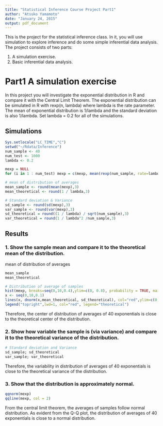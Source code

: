 ```yaml
---
title: "Statistical Inference Course Project Part1"
author: "Atsuko Yamamoto"
date: "January 24, 2015"
output: pdf_document
---
```

This is the project for the statistical inference class. In it, you will use simulation to explore inference and do some simple inferential data analysis. The project consists of two parts:

1. A simulation exercise.
2. Basic inferential data analysis.

# Part1 A simulation exercise

In this project you will investigate the exponential distribution in R and compare it with the Central Limit Theorem. The exponential distribution can be simulated in R with rexp(n, lambda) where lambda is the rate parameter. The mean of exponential distribution is 1/lambda and the standard deviation is also 1/lambda. Set lambda = 0.2 for all of the simulations. 

## Simulations
```r
Sys.setlocale("LC_TIME","C")
setwd("~/Rdata/Inference")
num_sample <- 40
num_test <- 1000
lambda <- 0.2

mexp = NULL
for (i in 1 : num_test) mexp = c(mexp, mean(rexp(num_sample, rate=lambda)))

# mean of distribution of averages
mean_sample <- round(mean(mexp),3)
mean_theoretical <- round(1 / lambda,3)

# Standard deviation & Variance 
sd_sample <- round(sd(mexp),3)
var_sample <- round(var(mexp),3)
sd_theoretical = round((1 / lambda) / sqrt(num_sample),3)
var_theoretical = round(1 / lambda^2 /num_sample,3)
```

## Results
### 1. Show the sample mean and compare it to the theoretical mean of the distribution.

mean of distribution of averages
```r
mean_sample
mean_theoretical
```

```r
# Distribution of average of samples
hist(mexp, breaks=seq(0,10,0.4),ylim=c(0, 0.8), probability = TRUE, main="Distribution of average of samples")
x <- seq(0,10,0.1)
lines(x, dnorm(x,mean_theoretical, sd_theoretical), col="red",ylim=c(0, 0.8))
legend("topright",lwd=1, col="red", legend="theoretical")
```

Therefore, the center of distribution of averages of 40 exponentials is close to the theoretical center of the distribution.

### 2. Show how variable the sample is (via variance) and compare it to the theoretical variance of the distribution.


```r
# Standard deviation and Variance
sd_sample; sd_theoretical
var_sample; var_theoretical
```

Therefore, the variability in distribution of averages of 40 exponentials is close to the theoretical variance of the distribution.

### 3. Show that the distribution is approximately normal.

```r
qqnorm(mexp)
qqline(mexp, col = 2)
```

From the central limit theorem, the averages of samples follow normal distribution. 
As evident from the Q-Q plot, the distribution of averages of 40 exponentials is close to a normal distribution.

